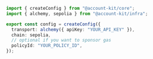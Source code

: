 ```ts twoslash config.ts
import { createConfig } from "@account-kit/core";
import { alchemy, sepolia } from "@account-kit/infra";

export const config = createConfig({
  transport: alchemy({ apiKey: "YOUR_API_KEY" }),
  chain: sepolia,
  // optional if you want to sponsor gas
  policyId: "YOUR_POLICY_ID",
});
```

